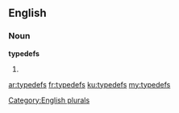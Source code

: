 ==English==

===Noun===
'''typedefs'''

# {{plural of|typedef}}

[[Category:English plurals]]

[[ar:typedefs]]
[[fr:typedefs]]
[[ku:typedefs]]
[[my:typedefs]]